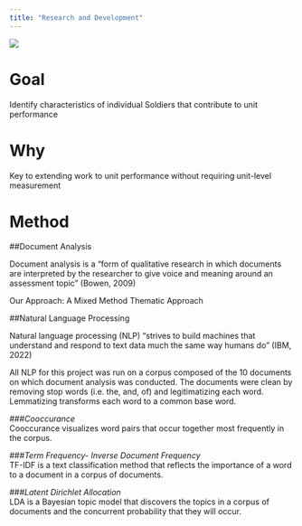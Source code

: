 ```yaml
---
title: "Research and Development"
---
```




![ ](www/black-logo.png)


# **Goal**
Identify characteristics of individual Soldiers that contribute to unit performance

# **Why**
Key to extending work to unit performance without requiring unit-level measurement 

# **Method**
##Document Analysis  

Document analysis is a “form of qualitative research in which documents are interpreted by the researcher to give voice and meaning around an assessment topic" (Bowen, 2009)  

Our Approach: A Mixed Method Thematic Approach  

##Natural Language Processing  

Natural language processing (NLP) "strives to build machines that understand and respond to text data much the same way humans do" (IBM, 2022)  
  
All NLP for this project was run on a corpus composed of the 10 documents on which document analysis was conducted. The documents were clean by removing stop words (i.e. the, and, of) and legitimatizing each word. Lemmatizing transforms each word to a common base word.
  
###*Cooccurance*  
Cooccurance visualizes word pairs that occur together most frequently in the corpus.  

###*Term Frequency- Inverse Document Frequency*  
TF-IDF is a text classification method that reflects the importance of a word to a document in a corpus of documents.  
  
###*Latent Dirichlet Allocation*  
LDA is a Bayesian topic model that discovers the topics in a corpus of documents and the concurrent probability that they will occur. 






<!-- Here's how you make a list: -->

<!-- *Tips for making figures look good:* -->

<!-- - Make text sizes BIG -->
<!-- - Stick to the same colors -->
<!-- - Decide to add titles, captions, etc in the figures OR add on the website for all figures -->

